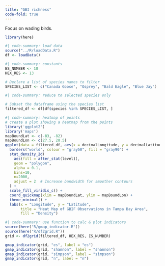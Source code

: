 ```yaml
---
title: "GBI richness"
code-fold: true
---
```


Focus on wading birds.


```r
library(here)
```

```r
#| code-summary: load data
source("../R/loadData.R")
df <- loadData()
```

```r
#| code-summary: constants
ES_NUMBER <- 10
HEX_RES <- 13

# Declare a list of species names to filter
SPECIES_LIST <- c("Canada Goose", "Osprey", "Bald Eagle", "Blue Jay")
```


```r
#| code-summary: reduce to selected species only

# Subset the dataframe using the species list
filtered_df <- df[df$species %in% SPECIES_LIST, ]
```

```R
#| code-summary: heatmap of points
# create a plot showing a heatmap from the points
library('ggplot2')
library('maps')
mapBoundLat <- c(-83, -82)
mapBoundLon <- c(27.5, 28.5)
ggplot(data = filtered_df, aes(x = decimalLongitude, y = decimalLatitude)) +
  borders("world", colour = "gray50", fill = "gray90") +
  stat_density_2d(
    aes(fill = after_stat(level)), 
    geom = "polygon", 
    alpha = 0.1, 
    bins=10,
    n=2000,
    adjust = 2  # Increase bandwidth for smoother contours
  ) +
  scale_fill_viridis_c() +
  coord_quickmap(xlim = mapBoundLat, ylim = mapBoundLon) +
  theme_minimal() +
  labs(x = "Longitude", y = "Latitude", 
       title = "Heat Map of GBIF Observations in Tampa Bay Area",
       fill = "Density")
```

```r
#| code-summary: use function to calc & plot indicators
source(here("R/gmap_indicator.R"))
source(here("R/df2grid.R"))
grid <- df2grid(filtered_df, HEX_RES, ES_NUMBER)

gmap_indicator(grid, "es", label = "es")
gmap_indicator(grid, "shannon", label = "shannon")
gmap_indicator(grid, "simpson", label = "simpson")
gmap_indicator(grid, "n", label = "n")

```